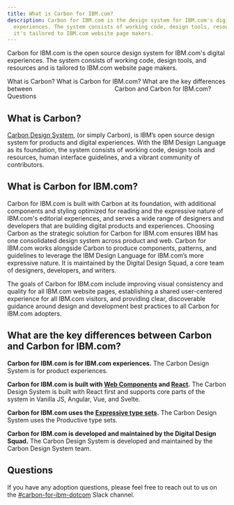 ```yaml
---
title: What is Carbon for IBM.com?
description: Carbon for IBM.com is the design system for IBM.com's digital
  experiences. The system consists of working code, design tools, resources and
  it's tailored to IBM.com website page makers.
---
```


<PageDescription>

Carbon for IBM.com is the open source design system for IBM.com's digital experiences. The system consists of working code, design tools, and resources and is tailored to IBM.com website page makers.

</PageDescription>

<AnchorLinks>

<AnchorLink>What is Carbon?</AnchorLink>
<AnchorLink>What is Carbon for IBM.com?</AnchorLink>
<AnchorLink>
  What are the key differences between &nbsp; &nbsp; &nbsp; &nbsp; &nbsp; &nbsp;
  &nbsp; &nbsp; &nbsp; &nbsp; &nbsp; &nbsp; &nbsp; &nbsp; &nbsp; &nbsp;
  &nbsp;&nbsp; &nbsp; &nbsp; &nbsp; &nbsp; &nbsp; &nbsp; Carbon and Carbon for
  IBM.com?
</AnchorLink>
<AnchorLink>Questions</AnchorLink>

</AnchorLinks>

## What is Carbon?

[Carbon Design System](https://www.carbondesignsystem.com/), (or simply Carbon), is IBM’s open source design system for products and digital experiences. With the IBM Design Language as its foundation, the system consists of working code, design tools and resources, human interface guidelines, and a vibrant community of contributors.

## What is Carbon for IBM.com?

Carbon for IBM.com is built with Carbon at its foundation, with additional components and styling optimized for reading and the expressive nature of IBM.com's editorial experiences, and serves a wide range of designers and developers that are building digital products and experiences. Choosing Carbon as the strategic solution for Carbon for IBM.com ensures IBM has one consolidated design system across product and web. Carbon for IBM.com works alongside Carbon to produce components, patterns, and guidelines to leverage the IBM Design Language for IBM.com’s more expressive nature. It is maintained by the Digital Design Squad, a core team of designers, developers, and writers.

The goals of Carbon for IBM.com include improving visual consistency and quality for all IBM.com website pages, establishing a shared user-centered experience for all IBM.com visitors, and providing clear, discoverable guidance around design and development best practices to all Carbon for IBM.com adopters.

## What are the key differences between Carbon and Carbon for IBM.com?

**Carbon for IBM.com is for IBM.com experiences.**
The Carbon Design System is for product experiences.

**Carbon for IBM.com is built with [Web Components](https://www.ibm.com/standards/carbon/web-components/?path=/story/overview-getting-started--page) and [React](https://www.ibm.com/standards/carbon/react/?path=/story/overview-getting-started--page).**
The Carbon Design System is built with React first and supports core parts of the system in Vanilla JS, Angular, Vue, and Svelte.

**Carbon for IBM.com uses the [Expressive type sets](https://www.carbondesignsystem.com/guidelines/typography/expressive/).** The Carbon Design System uses the Productive type sets.

**Carbon for IBM.com is developed and maintained by the Digital Design Squad.**
The Carbon Design System is developed and maintained by the Carbon Design System team.

## Questions

If you have any adoption questions, please feel free to reach out to us on the <a href="https://cognitive-app.slack.com/archives/C2PLX8GQ6" target="_blank">#carbon-for-ibm-dotcom</a> Slack channel.
